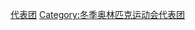 {{Catnav|頁面分類|...|2000年代體育|2006年体育|2006年冬季奧林匹克運動會}}
{{Commonscat|Countries at the 2006 Winter Olympics}}

[[Category:2006年冬季奧林匹克運動會|代表团]]
[[Category:冬季奥林匹克运动会代表团|Category:冬季奥林匹克运动会代表团]]